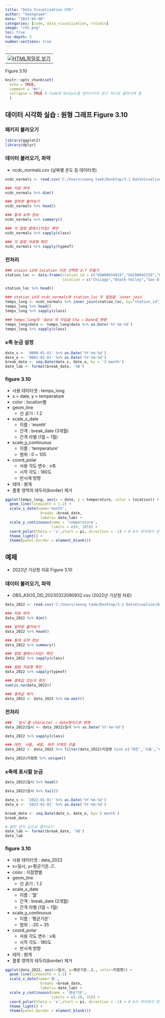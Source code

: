 ```yaml
---
title: "Data_Visualization CH5"
author: "Seongtaek"
date: "2023-04-06"
categories: [code, data_visualization, rstudio]
image: "ch5.png"
toc: true
toc-depth: 3
number-sections: true
---
```


<table align="bottom">
  <td>
    <a target="_blank" href="figure-3.10.html"><img
    src = r_logo.png />HTML파일로 보기</a>
  </td>
</table>

Figure 3.10

```r
knitr::opts_chunk$set(
  echo = TRUE,
  comment = "#>",
  collapse = TRUE # Code와 Output을 분리시키지 않고 하나로 출력시켜 줌
  )
```

## 데이터 시각화 실습 : 원형 그래프 Figure 3.10

### 패키지 불러오기

```r
library(ggplot2)
library(dplyr)
```

### 데이터 불러오기, 파악
- ncdc_normals.csv (날짜별 온도 등 데이터셋)

```r
ncdc_normals <- read.csv('C:/Users/seong taek/Desktop/3-1 DataVisualize/data_visualize/ncdc_normals.csv')

### 차원 파악
ncdc_normals %>% dim()

### 앞부분 훑어보기
ncdc_normals %>% head()

### 통계 요약 정보
ncdc_normals %>% summary()

### 각 컬럼 클래스(타입) 확인
ncdc_normals %>% sapply(class)

### 각 컬럼 자료형 확인
ncdc_normals %>% sapply(typeof)
```

### 전처리

```r
### staion id와 location 지정 선택한 d.f 만들기
station_loc <- data.frame(station_id = c("USW00014819","USC00042319","USW00093107","USW00012918"),
                          location = c("Chicago","Death Valley","San Diego","Houston"))

station_loc %>% head()
```

```r
### station_id로 ncdc_normals와 station_loc 두 컬럼을 `inner_join`
temps_long <- ncdc_normals %>% inner_join(station_loc, by="station_id")
temps_long %>% head()
temps_long %>% sapply(class)

### temps_long의 `date`의 타입을 Cha → Date로 변환
temps_long$date <- temps_long$date %>% as.Date('%Y-%m-%d')
temps_long %>% sapply(class)
```

### x축 눈금 설정

```r
date_s <- '0000-01-01' %>% as.Date('%Y-%m-%d')
date_e <- '0001-01-01' %>% as.Date('%Y-%m-%d')
break_date <- seq.Date(date_s, date_e, by = '3 month')
date_lab <- format(break_date, '%B')
```

### figure 3.10
- 사용 데이터셋 : temps_long
- x = date, y = temperature
- color : location별
- geom_line
  - 선 굵기 : 1.2
- scale_x_date
  - 이름 : 'month'
  - 간격 : break_date (3개월)
  - 간격 라벨 (1월 ~ 1월)
- scale_y_continuous
  - 이름 : 'temperature'
  - 범위 : 0 ~ 105
- coord_polar
  - 사용 각도 변수 : x축
  - 시작 각도 : 180도
  - 반시계 방향
- 테마 : 밝게
- 플롯 영역의 테두리(border) 제거
```r
ggplot(temps_long, aes(x = date, y = temperature, color = location)) +
  geom_line(linewidth = 1.2) +
  scale_x_date(name='month',
                breaks =break_date,
                labels= date_lab) +
  scale_y_continuous(name = 'temperature',
                     limits = c(0, 105)) +
  coord_polar(theta = 'x',start = pi, direction = -1) + # 6시 위치에서 반시계 방향 (0,1이면 12시 위치에서 시계방향)
  theme_light() +
  theme(panel.border = element_blank())
```

## 예제
- 2022년 기상청 자료 Figure 3.10

### 데이터 불러오기, 파악
- OBS_ASOS_DD_20230322080932.csv (2022년 기상청 자료)

```r
data_2022 <- read.csv('C:/Users/seong taek/Desktop/3-1 DataVisualize/data_visualize/OBS_ASOS_DD_20230322080932.csv', fileEncoding = 'cp949')

### 차원 파악
data_2022 %>% dim()

### 앞부분 훑어보기
data_2022 %>% head()

### 통계 요약 정보
data_2022 %>% summary()

### 컬럼 클래스(타입) 확인
data_2022 %>% sapply(class)

### 컬럼 자료형 확인
data_2022 %>% sapply(typeof)

### 결측값 있는지 확인
sum(is.na(data_2022))

### 결측값 제거
data_2022 <- data_2022 %>% na.omit()
```
### 전처리

```r
###  `일시`를 character → date형식으로 변환
data_2022$일시 <- data_2022$일시 %>% as.Date('%Y-%m-%d')

data_2022 %>% sapply(class)

### 대전, 서울, 세종, 제주 지역만 추출
data_2022 <- data_2022 %>% filter(data_2022$지점명 %in% c('대전','서울','세종','제주'))

data_2022$지점명 %>% unique()
```
###  x축에 표시할 눈금

```r
data_2022$일시 %>% head()

data_2022$일시 %>% tail()

date_s <- '2022-01-01' %>% as.Date('%Y-%m-%d')
date_e <- '2023-01-01' %>% as.Date('%Y-%m-%d')

break_date <- seq.Date(date_s, date_e, by='2 month')
break_date

# 월만 문자 값으로 뽑아내기
date_lab <- format(break_date, '%B')
date_lab
```
### figure 3.10
- 사용 데이터셋 : data_2022
- x=일시, y=평균기온..C.
- color : 지점명별
- geom_line
  - 선 굵기 : 1.2
- scale_x_date
  - 이름 : '월'
  - 간격 : break_date (2개월)
  - 간격 라벨 (1월 ~ 1월)
- scale_y_continuous
  - 이름 : '평균기온'
  - 범위 : -20 ~ 35
- coord_polar
  - 사용 각도 변수 : x축
  - 시작 각도 : 180도
  - 반시계 방향
- 테마 : 밝게
- 플롯 영역의 테두리(border) 제거
```r
ggplot(data_2022, aes(x=일시, y=평균기온..C., color=지점명)) +
  geom_line(linewidth = 1.2) +
  scale_x_date(name='월',
                breaks =break_date,
                labels= date_lab) +
  scale_y_continuous(name = '평균기온',
                     limits = c(-20, 35)) +
  coord_polar(theta = 'x',start = pi, direction = -1) + # 6시 위치에서 반시계 방향 0,1이면 12시 위치에서 시계방향
  theme_light() +
  theme(panel.border = element_blank())
```

